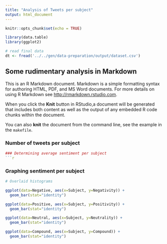 ```yaml
---
title: "Analysis of Tweets per subject"
output: html_document
---
```


```r
knitr::opts_chunk$set(echo = TRUE)

library(data.table)
library(ggplot2)

# read final data
dt <- fread('../../gen/data-preparation/output/dataset.csv')
```

## Some rudimentary analysis in Markdown

This is an R Markdown document. Markdown is a simple formatting syntax for authoring HTML, PDF, and MS Word documents. For more details on using R Markdown see <http://rmarkdown.rstudio.com>.

When you click the **Knit** button in RStudio,a document will be generated that includes both content as well as the output of any embedded R code chunks within the document. 

You can also **knit** the document from the command line, see the example in the `makefile`.



### Number of tweets per subject

```r

### Determining average sentiment per subject
```r

```

### Graphing sentiment per subject
```r
# Overlaid histograms

ggplot(data=Negative, aes(x=Subject, y=Negativity)) +
  geom_bar(stat="identity")

ggplot(data=Positive, aes(x=Subject, y=Positivity)) +
  geom_bar(stat="identity")

ggplot(data=Neutral, aes(x=Subject, y=Neutrality)) +
  geom_bar(stat="identity")

ggplot(data=Compound, aes(x=Subject, y=Compound)) +
  geom_bar(stat="identity")
```